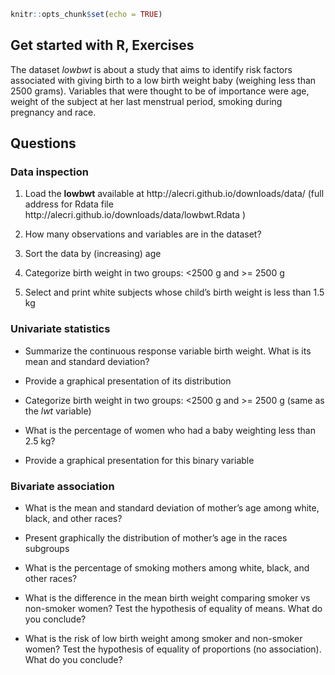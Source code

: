 ```r
knitr::opts_chunk$set(echo = TRUE)
```

## Get started with R, Exercises

The dataset *lowbwt* is about a study that aims to identify risk factors associated with giving birth to a low birth weight baby (weighing less than 2500 grams).
Variables that were thought to be of importance were age, weight of the subject at her last menstrual period, smoking during pregnancy and race.

## Questions


### Data inspection

1. Load the **lowbwt** available at http://alecri.github.io/downloads/data/ (full address for Rdata file http://alecri.github.io/downloads/data/lowbwt.Rdata
)

2. How many observations and variables are in the dataset?

3. Sort the data by (increasing) age

4. Categorize birth weight in two groups: <2500 g and >= 2500 g  

5. Select and print white subjects whose child's birth weight is less than 1.5 kg 


### Univariate statistics

- Summarize the continuous response variable birth weight. What is its mean and standard deviation?  

- Provide a graphical presentation of its distribution  

- Categorize birth weight in two groups: <2500 g and >= 2500 g  (same as the *lwt* variable)

- What is the percentage of women who had a baby weighting less than 2.5 kg?

- Provide a graphical presentation for this binary variable

### Bivariate association

-  What is the mean and standard deviation of mother’s age among white, black, and other races?

- Present graphically the distribution of mother's age in the races subgroups

- What is the percentage of smoking mothers among white, black, and other races?

- What is the difference in the mean birth weight comparing smoker vs non-smoker women? Test the hypothesis of equality of means. What do you conclude?

- What is the risk of low birth weight among smoker and non-smoker women? Test the hypothesis of equality of proportions (no association). What do you conclude?